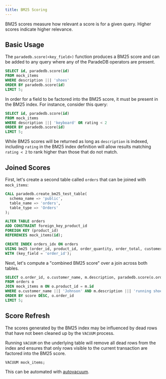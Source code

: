 ```yaml
---
title: BM25 Scoring
---
```


BM25 scores measure how relevant a score is for a given query. Higher scores indicate higher relevance.

## Basic Usage

The `paradedb.score(<key_field>)` function produces a BM25 score and can be added to any query where any of the ParadeDB operators are present.

```sql
SELECT id, paradedb.score(id)
FROM mock_items
WHERE description ||| 'shoes'
ORDER BY paradedb.score(id)
LIMIT 5;
```

In order for a field to be factored into the BM25 score, it must be present in the BM25 index. For instance,
consider this query:

```sql
SELECT id, paradedb.score(id)
FROM mock_items
WHERE description ||| 'keyboard' OR rating < 2
ORDER BY paradedb.score(id)
LIMIT 5;
```

While BM25 scores will be returned as long as `description` is indexed, including `rating` in the BM25 index definition will allow results matching
`rating < 2` to rank higher than those that do not match.

## Joined Scores

First, let's create a second table called `orders` that can be joined with `mock_items`:

```sql
CALL paradedb.create_bm25_test_table(
  schema_name => 'public',
  table_name => 'orders',
  table_type => 'Orders'
);

ALTER TABLE orders
ADD CONSTRAINT foreign_key_product_id
FOREIGN KEY (product_id)
REFERENCES mock_items(id);

CREATE INDEX orders_idx ON orders
USING bm25 (order_id, product_id, order_quantity, order_total, customer_name)
WITH (key_field = 'order_id');
```

Next, let's compute a "combined BM25 score" over a join across both tables.

```sql
SELECT o.order_id, o.customer_name, m.description, paradedb.score(o.order_id) + paradedb.score(m.id) as score
FROM orders o
JOIN mock_items m ON o.product_id = m.id
WHERE o.customer_name ||| 'Johnson' AND m.description ||| 'running shoes'
ORDER BY score DESC, o.order_id
LIMIT 5;
```

## Score Refresh

The scores generated by the BM25 index may be influenced by dead rows that have not been cleaned up by the `VACUUM` process.

Running `VACUUM` on the underlying table will remove all dead rows from the index and ensures that only rows visible to the current
transaction are factored into the BM25 score.

```sql
VACUUM mock_items;
```

This can be automated with [autovacuum](/documentation/configuration#autovacuum).
